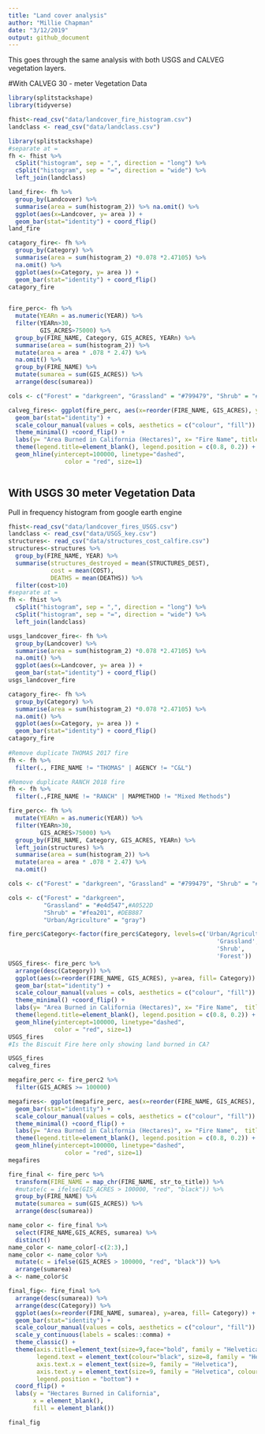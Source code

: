 ```yaml
---
title: "Land cover analysis"
author: "Millie Chapman"
date: "3/12/2019"
output: github_document
---
```

This goes through the same analysis with both USGS and CALVEG vegetation layers. 

#With CALVEG 30 - meter Vegetation Data

```r
library(splitstackshape)
library(tidyverse)
```

```r
fhist<-read_csv("data/landcover_fire_histogram.csv")
landclass <- read_csv("data/landclass.csv")

```

```r
library(splitstackshape)
#separate at =
fh <- fhist %>%
  cSplit("histogram", sep = ",", direction = "long") %>%
  cSplit("histogram", sep = "=", direction = "wide") %>%
  left_join(landclass) 

land_fire<- fh %>%
  group_by(Landcover) %>%
  summarise(area = sum(histogram_2)) %>% na.omit() %>%
  ggplot(aes(x=Landcover, y= area )) +
  geom_bar(stat="identity") + coord_flip()
land_fire

catagory_fire<- fh %>%
  group_by(Category) %>%
  summarise(area = sum(histogram_2) *0.078 *2.47105) %>%
  na.omit() %>%
  ggplot(aes(x=Category, y= area )) +
  geom_bar(stat="identity") + coord_flip()
catagory_fire
  
```

```r
fire_perc<- fh %>%  
  mutate(YEARn = as.numeric(YEAR)) %>%
  filter(YEARn>30,
         GIS_ACRES>75000) %>%
  group_by(FIRE_NAME, Category, GIS_ACRES, YEARn) %>%
  summarise(area = sum(histogram_2)) %>%
  mutate(area = area * .078 * 2.47) %>%
  na.omit() %>% 
  group_by(FIRE_NAME) %>% 
  mutate(sumarea = sum(GIS_ACRES)) %>% 
  arrange(desc(sumarea))

cols <- c("Forest" = "darkgreen", "Grassland" = "#799479", "Shrub" = "#DBA901", "Urban/Agriculture" = "gray") 

calveg_fires<- ggplot(fire_perc, aes(x=reorder(FIRE_NAME, GIS_ACRES), y=area, fill= Category)) + 
  geom_bar(stat="identity") + 
  scale_colour_manual(values = cols, aesthetics = c("colour", "fill")) +
  theme_minimal() +coord_flip() +
  labs(y= "Area Burned in California (Hectares)", x= "Fire Name", title = "CALVEG 30 meter data") +
  theme(legend.title=element_blank(), legend.position = c(0.8, 0.2)) +
  geom_hline(yintercept=100000, linetype="dashed", 
                color = "red", size=1)



```

## With USGS 30 meter Vegetation Data

Pull in frequency histogram from google earth engine

```r
fhist<-read_csv("data/landcover_fires_USGS.csv")
landclass <- read_csv("data/USGS_key.csv")
structures<- read_csv("data/structures_cost_calfire.csv")
structures<-structures %>%
  group_by(FIRE_NAME, YEAR) %>%
  summarise(structures_destroyed = mean(STRUCTURES_DEST),
            cost = mean(COST),
            DEATHS = mean(DEATHS)) %>%
  filter(cost>10)
#separate at =
fh <- fhist %>%
  cSplit("histogram", sep = ",", direction = "long") %>%
  cSplit("histogram", sep = "=", direction = "wide") %>%
  left_join(landclass) 

usgs_landcover_fire<- fh %>%
  group_by(Landcover) %>%
  summarise(area = sum(histogram_2) *0.078 *2.47105) %>%
  na.omit() %>%
  ggplot(aes(x=Landcover, y= area )) +
  geom_bar(stat="identity") + coord_flip()
usgs_landcover_fire

catagory_fire<- fh %>%
  group_by(Category) %>%
  summarise(area = sum(histogram_2) *0.078 *2.47105) %>%
  na.omit() %>%
  ggplot(aes(x=Category, y= area )) +
  geom_bar(stat="identity") + coord_flip()
catagory_fire
  
#Remove duplicate THOMAS 2017 fire
fh <- fh %>%
  filter(., FIRE_NAME != "THOMAS" | AGENCY != "C&L")

#Remove duplicate RANCH 2018 fire
fh <- fh %>%
  filter(.,FIRE_NAME != "RANCH" | MAPMETHOD != "Mixed Methods")

fire_perc<- fh %>%  
  mutate(YEARn = as.numeric(YEAR)) %>%
  filter(YEARn>30,
         GIS_ACRES>75000) %>%
  group_by(FIRE_NAME, Category, GIS_ACRES, YEARn) %>%
  left_join(structures) %>%
  summarise(area = sum(histogram_2)) %>%
  mutate(area = area * .078 * 2.47) %>%
  na.omit() 

cols <- c("Forest" = "darkgreen", "Grassland" = "#799479", "Shrub" = "#DBA901", "Urban/Agriculture" = "gray") 

cols <- c("Forest" = "darkgreen", 
          "Grassland" = "#e4d547",#A0522D 
          "Shrub" = "#fea201", #DEB887
          "Urban/Agriculture" = "gray") 

fire_perc$Category<-factor(fire_perc$Category, levels=c('Urban/Agriculture', 
                                                           'Grassland',
                                                           'Shrub',
                                                           'Forest'))
USGS_fires<- fire_perc %>%
  arrange(desc(Category)) %>%
  ggplot(aes(x=reorder(FIRE_NAME, GIS_ACRES), y=area, fill= Category)) + 
  geom_bar(stat="identity") + 
  scale_colour_manual(values = cols, aesthetics = c("colour", "fill")) +
  theme_minimal() +coord_flip() +
  labs(y= "Area Burned in California (Hectares)", x= "Fire Name",  title = "USGS 30 meter vegetation data") +
  theme(legend.title=element_blank(), legend.position = c(0.8, 0.2)) +
  geom_hline(yintercept=100000, linetype="dashed", 
             color = "red", size=1)
USGS_fires
#Is the Biscuit Fire here only showing land burned in CA?

USGS_fires
calveg_fires


```

```r
megafire_perc <- fire_perc2 %>%
  filter(GIS_ACRES >= 100000)

megafires<- ggplot(megafire_perc, aes(x=reorder(FIRE_NAME, GIS_ACRES), y=area, fill= Category)) + 
  geom_bar(stat="identity") + 
  scale_colour_manual(values = cols, aesthetics = c("colour", "fill")) +
  theme_minimal() +coord_flip() +
  labs(y= "Area Burned in California (Hectares)", x= "Fire Name",  title = "USGS 30 meter vegetation data") +
  theme(legend.title=element_blank(), legend.position = c(0.8, 0.2)) +
  geom_hline(yintercept=100000, linetype="dashed", 
                color = "red", size=1)
megafires
```

```r
fire_final <- fire_perc %>% 
  transform(FIRE_NAME = map_chr(FIRE_NAME, str_to_title)) %>% 
  #mutate(c = ifelse(GIS_ACRES > 100000, "red", "black")) %>% 
  group_by(FIRE_NAME) %>% 
  mutate(sumarea = sum(GIS_ACRES)) %>% 
  arrange(desc(sumarea))

name_color <- fire_final %>% 
  select(FIRE_NAME,GIS_ACRES, sumarea) %>% 
  distinct() 
name_color <- name_color[-c(2:3),]
name_color <- name_color %>% 
  mutate(c = ifelse(GIS_ACRES > 100000, "red", "black")) %>% 
  arrange(sumarea)
a <- name_color$c

final_fig<- fire_final %>%
  arrange(desc(sumarea)) %>% 
  arrange(desc(Category)) %>%
  ggplot(aes(x=reorder(FIRE_NAME, sumarea), y=area, fill= Category)) + 
  geom_bar(stat="identity") +
  scale_colour_manual(values = cols, aesthetics = c("colour", "fill")) +
  scale_y_continuous(labels = scales::comma) +
  theme_classic() +
  theme(axis.title=element_text(size=9,face="bold", family = "Helvetica"),
        legend.text = element_text(colour="black", size=8, family = "Helvetica"),
        axis.text.x = element_text(size=9, family = "Helvetica"),
        axis.text.y = element_text(size=9, family = "Helvetica", colour = a), 
        legend.position = "bottom") +
  coord_flip() +
  labs(y = "Hectares Burned in California", 
       x = element_blank(),
       fill = element_blank())

final_fig
```

